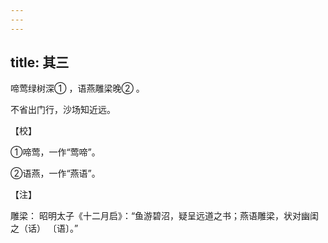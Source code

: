 ```yaml
---
---
---
```

title: 其三
---




啼莺绿树深① ，语燕雕梁晚② 。

不省出门行，沙场知近远。

【校】

①啼莺，一作“莺啼”。

②语燕，一作“燕语”。

【注】

雕梁： 昭明太子《十二月启》：“鱼游碧沼，疑呈远道之书；燕语雕梁，状对幽闺之（话） 〔语〕。”